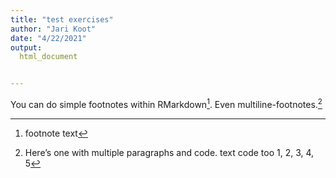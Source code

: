 ```yaml
---
title: "test exercises"
author: "Jari Koot"
date: "4/22/2021"
output:
  html_document


---
```

You can do simple footnotes within RMarkdown[^smallnote]. Even multiline-footnotes.[^bignote]

[^smallnote]: footnote text

[^bignote]: Here's one with multiple paragraphs and code.
    text
    code too 1, 2, 3, 4, 5











